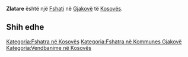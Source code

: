 {{Fshat në 
 | Emri                = Zlatare
 | Emri (Rasa dhanore) = 
 | Figura              = 
 | Shteti              = Kosovës
 | Komuna              = Gjakovë
 | Kodi postar         = 
 | Sipërfaqja          = 
 | Popullsia           = 0
 | Regj. i popullsisë  = 
 | Dend. e popullsisë  = 
 | Faqja zyrtare       = 
 <!--- Koordinatat ----> 
 | Gjerësia            = 42.40028
 | Gjatësia            = 21.2875
 | Lartësia            = 
}}
'''Zlatare''' është një [[Fshati]] në [[ Gjakovë ]] të [[ Kosovës ]].

<!-- == Gjeografia == -->
<!-- == Historia == -->
<!-- == Demografia == -->
== Shih edhe ==
{{Komuna Gjakovë}}
{{Kosovo-Administrata-Cung}}

[[Kategoria:Fshatra në Kosovës]]
[[Kategoria:Fshatra në Kommunes Gjakovë]]
[[Kategoria:Vendbanime në Kosovës]]